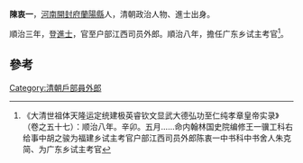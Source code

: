'''陳衷一'''，[[河南|河南]][[開封府|開封府]][[蘭陽縣|蘭陽縣]]人，清朝政治人物、進士出身。

順治三年，登[[進士|進士]]，官至户部江西司员外郎。順治八年，擔任广东乡试主考官<ref>《大清世祖体天隆运定统建极英睿钦文显武大德弘功至仁纯孝章皇帝实录》（卷之五十七）：顺治八年。辛卯。五月……命内翰林国史院编修王一骥工科右给事中胡之骏为福建乡试主考官户部江西司员外郎陈衷一中书科中书舍人朱克简、为广东乡试主考官</ref>。

==參考==
{{reflist}}
{{清朝人物小作品}}
{{顺治三年丙戌科殿试金榜}}
[[Category:清朝戶部員外郎|Category:清朝戶部員外郎]]